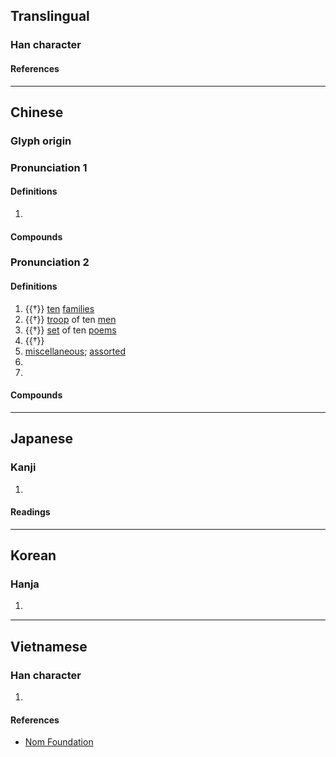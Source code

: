 {{also|甚}}
{{character info/new}}
==Translingual==
{{stroke order}}
{{stroke order|type=animate}}

===Han character===
{{Han char|rn=9|rad=人|as=02|sn=4|four=24200|canj=OJ|ids=⿰亻十}}

====References====
{{Han ref|kx=0091.060|dkj=00348|dj=0192.060|hdz=10108.020|uh=4EC0}}

----

==Chinese==

===Glyph origin===
{{Han etym}}

===Pronunciation 1===
{{zh-forms|t2=甚}}
{{zh-pron
|m=shén,shé,2nb=variant
|c=sam6
|h=
|mn=sím
|mn-t=sim6/sib8
|w=4seq
|mc=
|oc=
|ma=y
|cat=n,num,a
}}

====Definitions====
{{zh-hanzi}}

# {{zh-only|什麼}}

====Compounds====
{{zh-der|什麼樣|什麼什麼|什麼的|不算什麼|不差什麼|幹什麼|什麼|可什麼|沒什麼|為什麼|算什麼}}

===Pronunciation 2===
{{zh-forms}}
{{zh-pron
|m=shí
|c=sap6,zaap6
|c_note=sap6 - literary; zaap6 - variant (“miscellaneous” or alternative form of {{zh-l|*雜}})
|h=pfs=sṳ̍p
|mn-t=zab8
|w=5zeq
|mc=y
|oc=y
|ma=y
|cat=n,num,a,pn
}}

====Definitions====
{{zh-hanzi}}

# {{†}} {{lb|zh|census}} [[ten]] [[family|families]]
# {{†}} [[troop]] of ten [[men]]
# {{†}} [[set]] of ten [[poem]]s
# {{†}} {{zh-alt-form|十|ten|dot=,}} {{n-g|usually used in fractions or multiples.}}
# [[miscellaneous]]; [[assorted]]
# {{zh-alt-form|雜}}
# {{surname|zh}}

====Compounds====
{{zh-der|什錦|什葉|什葉派|什件|家什|哈什螞|素什錦|克什克騰|什一|什一之利|喀什米爾|僗什子|什不閑|喀什噶爾|什襲|什器|孟什維克|什件兒|巴什吉爾|佳什|什百|什伯|勞什骨子|什襲珍藏|勞什子|什物|什面|戈什|戈什哈|撈什子|篇什|風什|物什|闊什薩特瑪|玉龍喀什|喀什}}

{{cln|zh|numeral symbols|numerals}}

----

==Japanese==

===Kanji===
{{ja-kanji|grade=|rs=人02}}

# {{rfdef|ja|sort=人02}}

====Readings====
{{ja-readings
|goon=じゅう<じふ
|kanon=しゅう<しふ
|kun=くみ-, とお-<とを-, ま-じる
}}

----

==Korean==

===Hanja===
{{ko-hanja|hangeul=[[십]], [[집]]|rv=sip, jip|mr=sip, chip}}

# {{rfdef|ko|sort=人02}}

----

==Vietnamese==

===Han character===
{{vi-readings|reading=[[thập]], [[lặt]], [[thậm]]|rs=人02}}

# {{rfdef|vi|sort=人02}}

====References====
* [http://nomfoundation.org/common/nom_details.php?codepoint=4ec0 Nom Foundation]